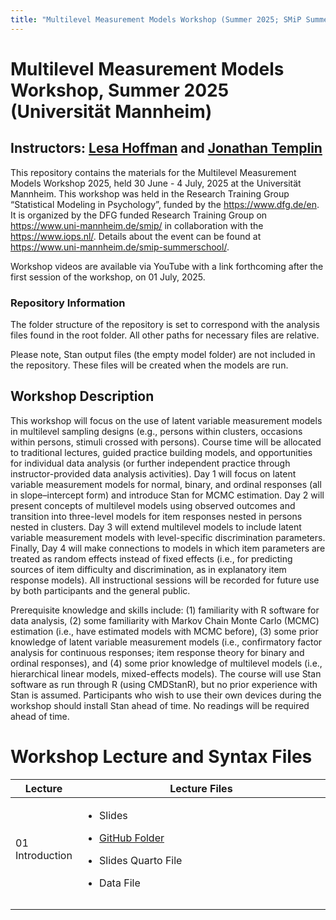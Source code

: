 ```yaml
---
title: "Multilevel Measurement Models Workshop (Summer 2025; SMiP Summer School)"
---
```


# Multilevel Measurement Models Workshop, Summer 2025 (Universität Mannheim)

## Instructors: [Lesa Hoffman](https://lesahoffman.com) and [Jonathan Templin](https://jonathantemplin.com)

This repository contains the materials for the Multilevel Measurement Models Workshop 2025, held 30 June - 4 July, 2025 at the Universität Mannheim. This workshop was held in the Research Training Group "Statistical Modeling in Psychology", funded by the [https://www.dfg.de/en](German%20Research%20Foundation%20(DFG)). It is organized by the DFG funded Research Training Group on [https://www.uni-mannheim.de/smip/](“Statistical%20Modeling%20in%20Psychology”%20(SMiP)) in collaboration with the [https://www.iops.nl/](Interuniversity%20Graduate%20School%20of%20Psychometrics%20and%20Sociometrics%20(IOPS)). Details about the event can be found at <https://www.uni-mannheim.de/smip-summerschool/>.

Workshop videos are available via YouTube with a link forthcoming after the first session of the workshop, on 01 July, 2025.

### Repository Information

The folder structure of the repository is set to correspond with the analysis files found in the root folder. All other paths for necessary files are relative.

Please note, Stan output files (the empty model folder) are not included in the repository. These files will be created when the models are run.

## Workshop Description

This workshop will focus on the use of latent variable measurement models in multilevel sampling designs (e.g., persons within clusters, occasions within persons, stimuli crossed with persons). Course time will be allocated to traditional lectures, guided practice building models, and opportunities for individual data analysis (or further independent practice through instructor-provided data analysis activities). Day 1 will focus on latent variable measurement models for normal, binary, and ordinal responses (all in slope–intercept form) and introduce Stan for MCMC estimation. Day 2 will present concepts of multilevel models using observed outcomes and transition into three-level models for item responses nested in persons nested in clusters. Day 3 will extend multilevel models to include latent variable measurement models with level-specific discrimination parameters. Finally, Day 4 will make connections to models in which item parameters are treated as random effects instead of fixed effects (i.e., for predicting sources of item difficulty and discrimination, as in explanatory item response models). All instructional sessions will be recorded for future use by both participants and the general public.

Prerequisite knowledge and skills include: (1) familiarity with R software for data analysis, (2) some familiarity with Markov Chain Monte Carlo (MCMC) estimation (i.e., have estimated models with MCMC before), (3) some prior knowledge of latent variable measurement models (i.e., confirmatory factor analysis for continuous responses; item response theory for binary and ordinal responses), and (4) some prior knowledge of multilevel models (i.e., hierarchical linear models, mixed-effects models). The course will use Stan software as run through R (using CMDStanR), but no prior experience with Stan is assumed. Participants who wish to use their own devices during the workshop should install Stan ahead of time. No readings will be required ahead of time.

# Workshop Lecture and Syntax Files

+-----------------+-------------------------------------------------------------------------------------------------------------+
| Lecture         | Lecture Files                                                                                               |
+=================+=============================================================================================================+
| 01 Introduction | -   Slides                                                                                                  |
|                 |                                                                                                             |
|                 | -   [GitHub Folder](https://github.com/jonathantemplin/MLMM2025/tree/main/_lectures/lecture01_Introduction) |
|                 |                                                                                                             |
|                 | -   Slides Quarto File                                                                                      |
|                 |                                                                                                             |
|                 | -   Data File                                                                                               |
+-----------------+-------------------------------------------------------------------------------------------------------------+
|                 |                                                                                                             |
+-----------------+-------------------------------------------------------------------------------------------------------------+
|                 |                                                                                                             |
+-----------------+-------------------------------------------------------------------------------------------------------------+

